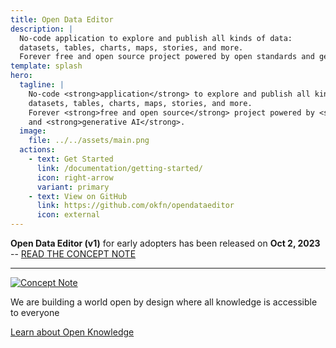 ```yaml
---
title: Open Data Editor
description: |
  No-code application to explore and publish all kinds of data:
  datasets, tables, charts, maps, stories, and more.
  Forever free and open source project powered by open standards and generative AI.
template: splash
hero:
  tagline: |
    No-code <strong>application</strong> to explore and publish all kinds of <strong>data</strong>:
    datasets, tables, charts, maps, stories, and more.
    Forever <strong>free and open source</strong> project powered by <strong>open standards</strong>
    and <strong>generative AI</strong>.
  image:
    file: ../../assets/main.png
  actions:
    - text: Get Started
      link: /documentation/getting-started/
      icon: right-arrow
      variant: primary
    - text: View on GitHub
      link: https://github.com/okfn/opendataeditor
      icon: external
---
```



<strong>Open Data Editor (v1)</strong> for early adopters has been released on <strong>
  Oct 2, 2023
</strong> -- [READ THE CONCEPT NOTE](https://docs.google.com/presentation/d/1wh3r6fC6gsiUx0tBwon4HT8dqufFV0C5GE6IG4PG7jI/edit)

---

[![Concept Note](../../assets/concept-note.png)](https://docs.google.com/presentation/d/1wh3r6fC6gsiUx0tBwon4HT8dqufFV0C5GE6IG4PG7jI/edit)

<About title="Brought to you by">
We are building a world open by design where all knowledge is accessible to everyone

[Learn about Open Knowledge](https://okfn.org)

</About>
